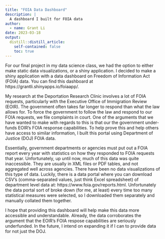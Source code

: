 ```yaml
---
title: "FOIA Data Dashboard"
description: |
  A dashboard I built for FOIA data
author:
  - name: Grant Li
date: 2023-03-18
output:
  distill::distill_article:
    self-contained: false
    toc: true
---
```


For our final project in my data science class, we had the option to either make static data visualizations, or a shiny application. I decided to make a shiny application with a data dashboard on Freedom of Information Act (FOIA) data. You can find this dashboard at https://grantli.shinyapps.io/foiaapp/. 

My research at the Deportation Research Clinic involves a lot of FOIA requests, particularly with the Executive Office of Immigration Review (EOIR). The government often takes far longer to respond than what the law allows for. To force the government to follow the law and respond to our FOIA requests, we file complaints in court. One of the arguments that we have wanted to make with regards to this is that our the government under-funds EOIR's FOIA response capabilities. To help prove this and help others have access to similar information, I built this portal using Department of Justice (DOJ) FOIA data. 

Essentially, government departments or agencies must put out a FOIA report every year with statistics on how they responded to FOIA requests that year. Unfortunately, up until now, much of this data was quite inaccessible. They are usually in XML files or PDF tables, and not aggregated well across agencies. There have been no data visualizations of this type of data. Luckily, there is a data portal where you can download CSV's (comma-separated values, just think Excel spreadsheet) of department level data at: https://www.foia.gov/reports.html. Unfortunately the data portal sort of broke down (for me, at least) every time too many statistical measures were selected, so I downloaded them separately and manually collated them together. 

I hope that providing this dashboard will help make this data more accessible and understandable. Already, the data corroborates the argument that the EOIR's FOIA respose capabilities are seriously underfunded. In the future, I intend on expanding it if I can to provide data for not just the DOJ. 
